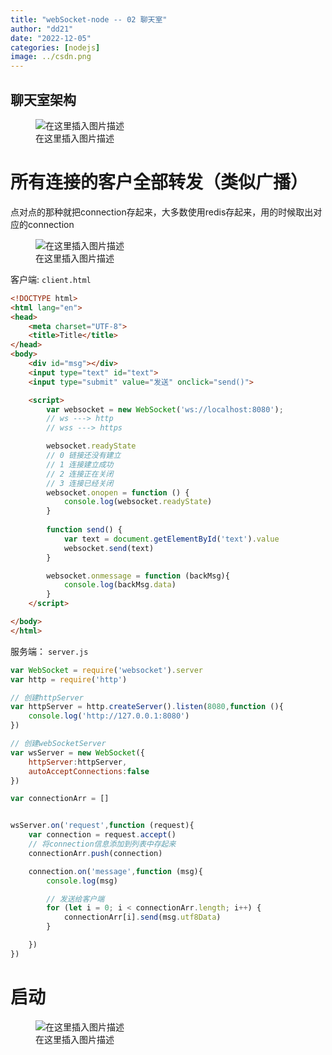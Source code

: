 ```yaml
---
title: "webSocket-node -- 02 聊天室"
author: "dd21"
date: "2022-12-05" 
categories: [nodejs]
image: ../csdn.png
---
```



## 聊天室架构
![在这里插入图片描述](https://img-blog.csdnimg.cn/5eea46766248404a88141a23e696493a.png?x-oss-process=image/watermark,type_d3F5LXplbmhlaQ,shadow_50,text_Q1NETiBA5aSn5q-beg==,size_20,color_FFFFFF,t_70,g_se,x_16)

#  所有连接的客户全部转发（类似广播）
点对点的那种就把connection存起来，大多数使用redis存起来，用的时候取出对应的connection

![在这里插入图片描述](https://img-blog.csdnimg.cn/a380a945b3ab4e60b63b7308703667cd.png?x-oss-process=image/watermark,type_d3F5LXplbmhlaQ,shadow_50,text_Q1NETiBA5aSn5q-beg==,size_20,color_FFFFFF,t_70,g_se,x_16)

客户端: `client.html`
```html
<!DOCTYPE html>
<html lang="en">
<head>
    <meta charset="UTF-8">
    <title>Title</title>
</head>
<body>
    <div id="msg"></div>
    <input type="text" id="text">
    <input type="submit" value="发送" onclick="send()">

    <script>
        var websocket = new WebSocket('ws://localhost:8080');
        // ws ---> http
        // wss ---> https

        websocket.readyState
        // 0 链接还没有建立
        // 1 连接建立成功
        // 2 连接正在关闭
        // 3 连接已经关闭
        websocket.onopen = function () {
            console.log(websocket.readyState)
        }
        
        function send() {
            var text = document.getElementById('text').value
            websocket.send(text)
        }

        websocket.onmessage = function (backMsg){
            console.log(backMsg.data)
        }
    </script>

</body>
</html>
```
服务端： `server.js`
```js
var WebSocket = require('websocket').server
var http = require('http')

// 创建httpServer
var httpServer = http.createServer().listen(8080,function (){
    console.log('http://127.0.0.1:8080')
})

// 创建webSocketServer
var wsServer = new WebSocket({
    httpServer:httpServer,
    autoAcceptConnections:false
})

var connectionArr = []


wsServer.on('request',function (request){
    var connection = request.accept()
    // 将connection信息添加到列表中存起来
    connectionArr.push(connection)

    connection.on('message',function (msg){
        console.log(msg)

        // 发送给客户端
        for (let i = 0; i < connectionArr.length; i++) {
            connectionArr[i].send(msg.utf8Data)
        }

    })
})
```
# 启动

![在这里插入图片描述](https://img-blog.csdnimg.cn/bda9fc1f8fc34e239ad2548809d5027e.png?x-oss-process=image/watermark,type_d3F5LXplbmhlaQ,shadow_50,text_Q1NETiBA5aSn5q-beg==,size_20,color_FFFFFF,t_70,g_se,x_16)

